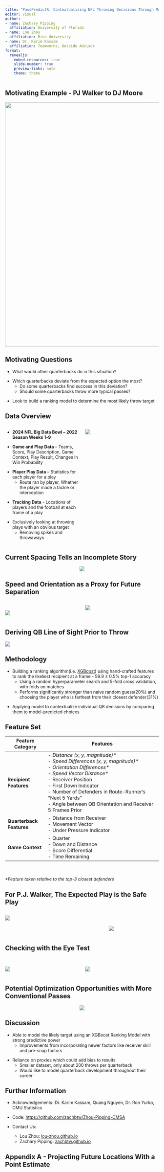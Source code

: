 ```yaml
---
title: "PassPredictR: Contextualizing NFL Throwing Decisions Through Modeling Receiver Choice"
editor: visual
author:
- name: Zachary Pipping
  affiliation: University of Florida
- name: Lou Zhou
  affiliation: Rice University
- name: Dr. Karim Kassam
  affiliation: Teamworks, Outside Advisor
format:
  revealjs: 
    embed-resources: true
    slide-number: true
    preview-links: auto
    theme: theme
---
```


## Motivating Example - PJ Walker to DJ Moore

::: {style="text-align: center;"}
![](websiteassets/CapstoneAssets/Slides_Assets/DJ_MOORE_TIES_THE_GAME.gif){width="800"}
:::

## Motivating Questions

::: fragment
-   What would other quarterbacks do in this situation?
:::

::: fragment
-   Which quarterbacks deviate from the expected option the most?
    -   Do some quarterbacks find success in this deviation?
    -   Should some quarterbacks throw more typical passes?
:::

::: fragment
-   Look to build a ranking model to determine the most likely throw target
:::

## Data Overview {.smaller}

::::::::: columns
::::::: {.column width="50%"}
-   **2024 NFL Big Data Bowl – 2022 Season Weeks 1–9**

::: fragment
-   **Game and Play Data** – Teams, Score, Play Description, Game Context, Play Result, Changes in Win Probability
:::

::: fragment
-   **Player Play Data** – Statistics for each player for a play
    -   Route ran by player, Whether the player made a tackle or interception
:::

::: fragment
-   **Tracking Data** - Locations of players and the football at each frame of a play
:::

::: fragment
-   Exclusively looking at throwing plays with an obvious target
    -   Removing spikes and throwaways
:::
:::::::

::: {.column width="50%"}
![](websiteassets/CapstoneAssets/Slides_Assets/highWP.gif)
:::
:::::::::

## Current Spacing Tells an Incomplete Story

::: {style="text-align: center;"}
![](websiteassets/CapstoneAssets/Slides_Assets/dadamsthrow.gif)
:::

## Speed and Orientation as a Proxy for Future Separation

::::: columns
::: {.column width="50%"}
<br> ![](websiteassets/CapstoneAssets/Slides_Assets/speedVect.png)
:::

::: {.column width="50%"}
![](websiteassets/CapstoneAssets/Slides_Assets/corr_plot.png)
:::
:::::

## Deriving QB Line of Sight Prior to Throw

![](websiteassets/CapstoneAssets/Slides_Assets/vision_example.gif)

## Methodology

::: fragment
-   Building a ranking algorithm(i.e. [XGBoost](https://cran.r-project.org/web/packages/xgboost/xgboost.pdf)) using hand-crafted features to rank the likeliest recipient at a frame - 59.9 $\pm$ 0.5% top-1 accuracy
    -   Using a random hyperparameter search and 5-fold cross validation, with folds on matches
    -   Performs significantly stronger than naive random guess(20%) and choosing the player who is farthest from their closest defender(31%)
:::

::: fragment
-   Applying model to contextualize individual QB decisions by comparing them to model-predicted choices
:::

## Feature Set {.smaller}

| Feature Category | Features |
|-------------------|-----------------------------------------------------|
| **Recipient Features** | \- *Distance (x, y, magnitude)\** <br> - *Speed Differences (x, y, magnitude)\** <br> - *Orientation Differences\** <br> - *Speed Vector Distance\** <br> - Receiver Position <br> - First Down Indicator <br> - Number of Defenders in Route-Runner's "Next 5 Yards"<br> - Angle between QB Orientation and Receiver 5 Frames Prior <br> |
| **Quarterback Features** | \- Distance from Receiver <br> - Movement Vector <br> - Under Pressure Indicator |
| **Game Context** | \- Quarter <br> - Down and Distance <br> - Score Differential <br> - Time Remaining |

<br><br>*\*Feature taken relative to the top-3 closest defenders*

## For P.J. Walker, The Expected Play is the Safe Play

::::: columns
::: {.column width="66%"}
![](websiteassets/CapstoneAssets/Slides_Assets/PJMoorePredictions.png)
:::

::: {.column width="34%"}
<br><br> ![](websiteassets/CapstoneAssets/Slides_Assets/moore_throw_rankings.png)
:::
:::::

## Checking with the Eye Test

::::: columns
::: {.column width="50%"}
<br>![](websiteassets/CapstoneAssets/Slides_Assets/MostPredictable.png)
:::

::: {.column width="50%"}
<br> ![](websiteassets/CapstoneAssets/Slides_Assets/MostUnPredictable.png)
:::
:::::

## Potential Optimization Opportunities with More Conventional Passes

::: {style="text-align: center;"}
![](websiteassets/CapstoneAssets/Slides_Assets/QBClustering_nt.png)
:::

## Discussion {.small}

::: fragment
-   Able to model the likely target using an XGBoost Ranking Model with strong predictive power
    -   Improvements from incorporating newer factors like receiver skill and pre-snap factors
:::

::: fragment
-   Reliance on proxies which could add bias to results
    -   Smaller dataset, only about 200 throws per quarterback
    -   Would like to model quarterback development throughout their career
:::

## Further Information

-   Acknowledgements: Dr. Karim Kassam, Quang Nguyen, Dr. Ron Yurko, CMU Statistics

-   Code: <https://github.com/zachbtw/Zhou-Pipping-CMSA>

-   Contact Us:

    -   Lou Zhou: [lou-zhou.github.io](https://lou-zhou.github.io)
    -   Zachary Pipping: [zachbtw.github.io](zachbtw.github.io)

## Appendix A - Projecting Future Locations With a Point Estimate


<div style="display: flex; align-items: center; height: 100vh;">

::: {style="text-align: center; width: 100%;"}
![](websiteassets/CapstoneAssets/Slides_Assets/project_fail.png){style="max-height: 80vh;"}
:::
</div>

## Appendix B - Variable Importance

<div style="display: flex; align-items: center; height: 70vh;">

::: {style="text-align: center; width: 100%;"}
![](websiteassets/CapstoneAssets/Slides_Assets/vip_plot.png){style="max-height: 70vh;"}
:::

</div>

## Appendix C - Example for Vision Features

<div style="display: flex; align-items: center; height: 70vh;">

::: {style="text-align: center; width: 100%;"}
![](websiteassets/CapstoneAssets/Slides_Assets/Los_wr.png){style="max-height: 70vh;"}
:::

</div>


## Appendix D - Optimal QB Vision Derivation

::: {style="text-align: center;"}
![](websiteassets/CapstoneAssets/Slides_Assets/Angle_diff_Histogram.png){width="656"}
:::

## Appendix E - Head Tracking Proof of Concept

::: {style="text-align: center;"}
![](websiteassets/CapstoneAssets/Slides_Assets/lionsplay.gif) ![](websiteassets/CapstoneAssets/Slides_Assets/washingtonpass.gif)
:::

